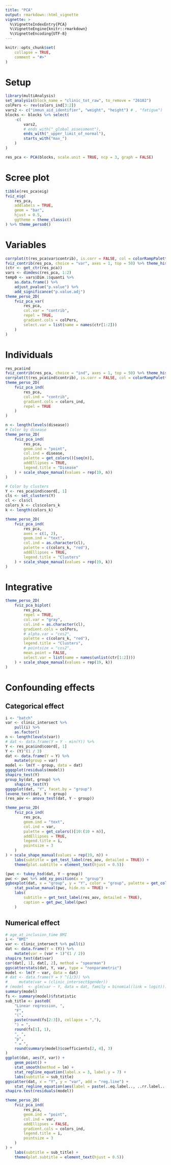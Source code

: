 ```yaml
---
title: "PCA"
output: rmarkdown::html_vignette
vignette: >
  %\VignetteIndexEntry{PCA}
  %\VignetteEngine{knitr::rmarkdown}
  %\VignetteEncoding{UTF-8}
---
```


```r
knitr::opts_chunk$set(
    collapse = TRUE,
    comment = "#>"
)
```

# Setup
```r
library(multiAnalysis)
set_analysis(block_name = "clinic_tot_raw", to_remove = "26102")
colPers <- rev(colors_ind[3:2])
vars2 <- c("immun_aid_identifier", "weight", "height") # , "fatigue")
blocks <- blocks %>% select(
    -c(
        vars2,
        # ends_with("_global_assessment"),
        ends_with("_upper_limit_of_normal"),
        starts_with("max_")
    )
)

res_pca <- PCA(blocks, scale.unit = TRUE, ncp = 3, graph = FALSE)
```

# Scree plot
```r
tibble(res_pca$eig)
fviz_eig(
    res_pca,
    addlabels = TRUE,
    geom = "bar",
    hjust = 0.5,
    ggtheme = theme_classic()
) %>% theme_perso0()
```

# Variables
```r
corrplot(t(res_pca$var$contrib), is.corr = FALSE, col = colorRampPalette(c(colPers, "black"))(100))
fviz_contrib(res_pca, choice = "var", axes = 1, top = 50) %>% theme_histo()
(ctr <- get_ctr(res_pca))
vars <- dimdesc(res_pca, 1:2)
temp0 <- vars$Dim.1$quanti %>%
    as.data.frame() %>%
    adjust_pvalue("p.value") %>%
    add_significance("p.value.adj")
theme_perso_2D(
    fviz_pca_var(
        res_pca,
        col.var = "contrib",
        repel = TRUE,
        gradient.cols = colPers,
        select.var = list(name = names(ctr[1:2]))
    )
)
```

# Individuals
```r
res_pca$ind
fviz_contrib(res_pca, choice = "ind", axes = 1, top = 50) %>% theme_histo()
corrplot(t(res_pca$ind$contrib), is.corr = FALSE, col = colorRampPalette(c(colPers, "black"))(100))
theme_perso_2D(
    fviz_pca_ind(
        res_pca,
        col.ind = "contrib",
        gradient.cols = colors_ind,
        repel = TRUE
    )
)

n <- length(levels(disease))
# Color by disease
theme_perso_2D(
    fviz_pca_ind(
        res_pca,
        geom.ind = "point",
        col.ind = disease,
        palette = get_colors()[seq(n)],
        addEllipses = TRUE,
        legend.title = "Disease"
    ) + scale_shape_manual(values = rep(19, n))
)

# Color by clusters
Y <- res_pca$ind$coord[, 1]
cls <- set_clusters(Y)
cl <- cls$cl
colors_k <- cls$colors_k
k <- length(colors_k)

theme_perso_2D(
    fviz_pca_ind(
        res_pca,
        axes = c(1, 2),
        geom.ind = "text",
        col.ind = as.character(cl),
        palette = c(colors_k, "red"),
        addEllipses = TRUE,
        legend.title = "Clusters"
    ) + scale_shape_manual(values = rep(19, k))
)
```

# Integrative
```r
theme_perso_2D(
    fviz_pca_biplot(
        res_pca,
        repel = TRUE,
        col.var = "gray",
        col.ind = as.character(cl),
        gradient.cols = colPers,
        # alpha.var = "cos2",
        palette = c(colors_k, "red"),
        legend.title = "Clusters",
        # pointsize = "cos2",
        mean.point = FALSE,
        select.var = list(name = names(unlist(ctr[1:2])))
    ) + scale_shape_manual(values = rep(19, k))
)
```

# Confounding effects
## Categorical effect
```r
i <- "batch"
var <- clinic_intersect %>%
    pull(i) %>%
    as.factor()
n <- length(levels(var))
# dat <- data.frame(Y = Y - min(Y)) %>%
Y <- res_pca$ind$coord[, 1]
Y <- (Y)^(1 / 3)
dat <- data.frame(Y = Y) %>%
    mutate(group = var)
model <- lm(Y ~ group, data = dat)
ggqqplot(residuals(model))
shapiro_test(Y)
group_by(dat, group) %>%
    shapiro_test(Y)
ggqqplot(dat, "Y", facet.by = "group")
levene_test(dat, Y ~ group)
(res_aov <- anova_test(dat, Y ~ group))

theme_perso_2D(
    fviz_pca_ind(
        res_pca,
        geom.ind = "text",
        col.ind = var,
        palette = get_colors()[10:(10 + n)],
        addEllipses = TRUE,
        legend.title = i,
        pointsize = 3
    )
) + scale_shape_manual(values = rep(19, n)) +
    labs(subtitle = get_test_label(res_aov, detailed = TRUE)) +
    theme(plot.subtitle = element_text(hjust = 0.5))

(pwc <- tukey_hsd(dat, Y ~ group))
pwc <- pwc %>% add_xy_position(x = "group")
ggboxplot(dat, x = "group", y = "Y", color = "group", palette = get_colors()[10:12]) +
    stat_pvalue_manual(pwc, hide.ns = TRUE) +
    labs(
        subtitle = get_test_label(res_aov, detailed = TRUE),
        caption = get_pwc_label(pwc)
    )
```

## Numerical effect
```r
# age_at_inclusion_time BMI
i <- "BMI"
var <- clinic_intersect %>% pull(i)
dat <- data.frame(Y = (Y)) %>%
    mutate(var = (var + 1)^(1 / 2))
shapiro_test(dat$var)
cor(dat[, 1], dat[, 2], method = "spearman")
ggscatterstats(dat, Y, var, type = "nonparametric")
model <- lm(Y ~ var, data = dat)
# dat <- data.frame(Y = Y ^(1/3)) %>%
#     mutate(var = (clinic_intersect$gender))
# (model  <- glm(var ~ Y, data = dat, family = binomial(link = logit)))
summary(model)
fs <- summary(model)$fstatistic
sub_title <- paste0(
    "Linear regression, ",
    "F",
    "(",
    paste(round(fs[2:3]), collapse = ","),
    ") = ",
    round(fs[1], 1),
    ", ",
    "p",
    " = ",
    round(summary(model)$coefficients[2, 4], 3)
)
ggplot(dat, aes(Y, var)) +
    geom_point() +
    stat_smooth(method = lm) +
    stat_regline_equation(label.x = 3, label.y = 7) +
    labs(subtitle = sub_title)
ggscatter(dat, x = "Y", y = "var", add = "reg.line") +
    stat_regline_equation(aes(label = paste(..eq.label.., ..rr.label.., sep = "~~~~")))
shapiro.test(residuals(model))

theme_perso_2D(
    fviz_pca_ind(
        res_pca,
        geom.ind = "point",
        col.ind = var,
        addEllipses = FALSE,
        gradient.cols = colors_ind,
        legend.title = i,
        pointsize = 3
    )
) +
    labs(subtitle = sub_title) +
    theme(plot.subtitle = element_text(hjust = 0.5))
```
